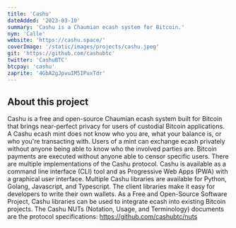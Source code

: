 ```yaml
---
title: 'Cashu'
dateAdded: '2023-03-10'
summary: 'Cashu is a Chaumian ecash system for Bitcoin.'
nym: 'Calle'
website: 'https://cashu.space/'
coverImage: '/static/images/projects/cashu.jpeg'
git: 'https://github.com/cashubtc'
twitter: 'CashuBTC'
btcpay: 'cashu'
zaprite: '4GbA2gJpvuIM5IPuxTdr'
---
```


## About this project

Cashu is a free and open-source Chaumian ecash system built for Bitcoin that brings near-perfect privacy for users of custodial Bitcoin applications. A Cashu ecash mint does not know who you are, what your balance is, or who you're transacting with. Users of a mint can exchange ecash privately without anyone being able to know who the involved parties are. Bitcoin payments are executed without anyone able to censor specific users. There are multiple implementations of the Cashu protocol. Cashu is available as a command line interface (CLI) tool and as Progressive Web Apps (PWA) with a graphical user interface. Multiple Cashu libraries are available for Python, Golang, Javascript, and Typescript. The client libraries make it easy for developers to write their own wallets. As a Free and Open-Source Software Project, Cashu libraries can be used to integrate ecash into existing Bitcoin projects. The Cashu NUTs (Notation, Usage, and Terminology) documents are the protocol specifications: https://github.com/cashubtc/nuts